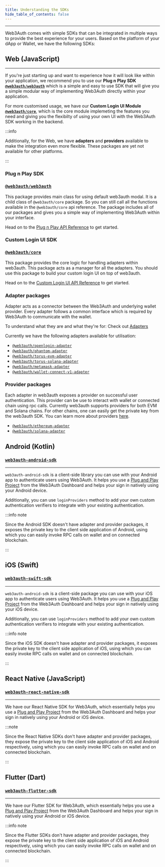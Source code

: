 ```yaml
---
title: Understanding the SDKs
hide_table_of_contents: false
---
```


---

Web3Auth comes with simple SDKs that can be integrated in multiple ways to provide the best experience for your users. Based on the platform of your
dApp or Wallet, we have the following SDKs:

## Web (JavaScript)

---

If you're just starting up and want to experience how it will look like within your application, we recommend you to use our **Plug n Play SDK
[`@web3auth/web3auth`](https://npmjs.com/package/@web3auth/web3auth)** which is a simple and easy to use SDK that will give you a simple modular way
of implementing Web3Auth directly within your application.

For more customised usage, we have our **Custom Login UI Module [`@web3auth/core`](https://npmjs.com/package/@web3auth/core)**, which is the core
module implemeting the features you need and giving you the flexibilty of using your own UI with the Web3Auth SDK working in the backend.

:::info

Additionally, for the Web, we have **adapters** and **providers** available to make the integration even more flexible. These packages are yet not
available for other platforms.

:::

### Plug n Play SDK

### [`@web3auth/web3auth`](https://npmjs.com/package/@web3auth/web3auth)

This package provides main class for using default web3auth modal. It is a child class of `@web3auth/core` package. So you can still call all the
functions available in the `@web3auth/core` api reference. The package includes all of our packages and gives you a simple way of implementing
Web3Auth within your interface.

Head on to the [Plug n Play API Reference](/api-reference/web/plugnplay) to get started.

### Custom Login UI SDK

### [`@web3auth/core`](https://npmjs.com/package/@web3auth/core)

This package provides the core logic for handling adapters within web3auth. This package acts as a manager for all the adapters. You should use this
package to build your custom login UI on top of web3auth.

Head on to the [Custom Login UI API Reference](/api-reference/web/customloginui) to get started.

### Adapter packages

Adapter acts as a connector between the Web3Auth and underlying wallet provider. Every adapter follows a common interface which is required by
Web3Auth to communicate with the wallet.

To understand what they are and what they're for: Check out [Adapters](./adapters)

Currently we have the following adapters available for utilisation:

- [`@web3auth/openlogin-adapter`](https://npmjs.com/package/@web3auth/openlogin-adapter)
- [`@web3auth/phantom-adapter`](https://npmjs.com/package/@web3auth/phantom-adapter)
- [`@web3auth/torus-evm-adapter`](https://npmjs.com/package/@web3auth/torus-evm-adapter)
- [`@web3auth/torus-solana-adapter`](https://npmjs.com/package/@web3auth/torus-solana-adapter)
- [`@web3auth/metamask-adapter`](https://npmjs.com/package/@web3auth/metamask-adapter)
- [`@web3auth/wallet-connect-v1-adapter`](https://npmjs.com/package/@web3auth/wallet-connect-v1-adapter)

### Provider packages

Each adapter in web3auth exposes a provider on successful user authentication. This provider can be use to interact with wallet or connected chain
using rpc calls. Currently web3auth supports providers for both EVM and Solana chains. For other chains, one can easily get the private key from the
web3auth SDK. You can learn more about providers [here](./connect-blockchain).

- [`@web3auth/ethereum-adapter`](https://www.npmjs.com/package/@web3auth/ethereum-provider)
- [`@web3auth/solana-adapter`](https://www.npmjs.com/package/@web3auth/solana-provider)

## Android (Kotlin)

### [`web3auth-android-sdk`](https://github.com/Web3Auth/web3auth-android-sdk)

---

`web3auth-android-sdk` is a client-side library you can use with your Android app to authenticate users using Web3Auth. It helps you use a
[Plug and Play Project](/get-started/using-dashboard#plug-and-play) from the Web3Auth Dashboard and helps your sign in natively using your Android
device.

Additionally, you can use `loginProviders` method to add your own custom authentication verifiers to integrate with your existing authentication.

:::info note

Since the Android SDK doesn't have adapter and provider packages, it exposes the private key to the client side application of Android, using which
you can easily invoke RPC calls on wallet and on connected blockchain.

:::

## iOS (Swift)

### [`web3auth-swift-sdk`](https://github.com/Web3Auth/web3auth-swift-sdk)

---

`web3auth-android-sdk` is a client-side package you can use with your iOS app to authenticate users using Web3Auth. It helps you use a
[Plug and Play Project](/get-started/using-dashboard#plug-and-play) from the Web3Auth Dashboard and helps your sign in natively using your iOS device.

Additionally, you can use `loginProviders` method to add your own custom authentication verifiers to integrate with your existing authentication.

:::info note

Since the iOS SDK doesn't have adapter and provider packages, it exposes the private key to the client side application of iOS, using which you can
easily invoke RPC calls on wallet and on connected blockchain.

:::

## React Native (JavaScript)

### [`web3auth-react-native-sdk`](https://github.com/Web3Auth/web3auth-react-native-sdk)

---

We have our React Native SDK for Web3Auth, which essentially helps you use a [Plug and Play Project](/get-started/using-dashboard#plug-and-play) from
the Web3Auth Dashboard and helps your sign in natively using your Android or iOS device.

:::note

Since the React Native SDKs don't have adapter and provider packages, they expose the private key to the client side application of iOS and Android
respectively, using which you can easily invoke RPC calls on wallet and on connected blockchain.

:::

## Flutter (Dart)

### [`web3auth-flutter-sdk`](https://github.com/Web3Auth/web3auth-flutter-sdk)

---

We have our Flutter SDK for Web3Auth, which essentially helps you use a [Plug and Play Project](/get-started/using-dashboard#plug-and-play) from the
Web3Auth Dashboard and helps your sign in natively using your Android or iOS device.

:::info note

Since the Flutter SDKs don't have adapter and provider packages, they expose the private key to the client side application of iOS and Android
respectively, using which you can easily invoke RPC calls on wallet and on connected blockchain.

:::

